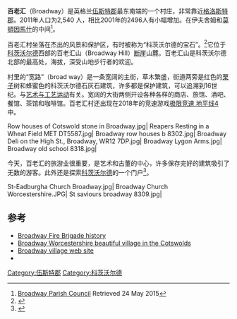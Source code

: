{{otheruses|百老匯 (消歧義)}}
{{Infobox UK place
|country =                 英格兰
|official_name=            Broadway
|coordinates = {{coord|52.04|-1.86|display=inline,title}}
|population =              2,540
|static_image_name=  
|static_image_caption= From top to bottom: Broadway Tower; Lower High Street; Middle High Street; Upper High Street; Lygon Arms
|shire_district=           [[韦查冯|韦查冯]]
|shire_county =            [[伍斯特郡|伍斯特郡]]
|region=  West Midlands                   
|constituency_westminster= 
|post_town=                BROADWAY
|postcode_area=            WR
|postcode_district=        WR12
|dial_code=                01386
|os_grid_reference=        SP095375
}}
'''百老汇'''（Broadway）是英格兰[[伍斯特郡|伍斯特郡]]最东南端的一个村庄，非常靠近[[格洛斯特郡|格洛斯特郡]]。2011年人口为2,540 人，相比2001年的2496人有小幅增加。在伊夫舍姆和[[莫頓因馬什|莫頓因馬什]]的中间<ref>[http://www.broadwayvillage.org.uk/index.php?page=parish-council Broadway Parish Council] {{Wayback|url=http://www.broadwayvillage.org.uk/index.php?page=parish-council |date=20160303201927 }} Retrieved 24 May 2015</ref>。

百老汇村坐落在杰出的风景和保护区，有时被称为“科茨沃尔德的宝石”。<ref>{{Cite web|title = Broadway Information, History, Accommodation and more|publisher = The Cotswolds Guide|url = http://www.thecotswoldsguide.com/Broadway/|accessdate = 24 May 2015|archive-url = https://web.archive.org/web/20150525013821/http://www.thecotswoldsguide.com/Broadway/|archive-date = 25 May 2015}}</ref>它位于[[科茨沃尔德|科茨沃尔德]]西部的百老汇山（Broadway Hill）[[断崖|断崖]]山麓。百老汇山是科茨沃尔德北部的最高处，海拔{{convert|1024|ft|abbr=on}}，深受山地步行者的欢迎。

村里的“宽路”（broad way）是一条宽阔的主街，草木繁盛，街道两旁是红色的[[栗子|栗子]]树和蜂蜜色的科茨沃尔德石灰石建筑，许多都是保护建筑，可以追溯到16世纪。与[[艺术与工艺运动|艺术与工艺运动]]有关。宽阔的大街两侧开设各种各样的商店、旅馆、酒吧、餐馆、茶馆和咖啡馆。百老汇村还出现在2018年的竞速游戏[[极限竞速_地平线4|极限竞速 地平线4]]中。

<gallery>
Row houses of Cotswold stone in Broadway.jpg|
Reapers Resting in a Wheat Field MET DT5587.jpg|
Broadway row houses b 8302.jpg|
Broadway Deli on the High St., Broadway, WR12 7DP.jpg|
Broadway Lygon Arms.jpg|
Broadway old school 8318.jpg|
</gallery>
今天，百老汇的旅游业很重要，是艺术和古董的中心，许多保存完好的建筑吸引了无数的游客。此外还是探索[[科茨沃尔德|科茨沃尔德]]的一个门户<ref>{{Cite web |url=http://www.visit-broadway.co.uk/about-broadway.php |title=存档副本 |access-date=2020-11-24 |archive-date=2020-11-28 |archive-url=https://web.archive.org/web/20201128101224/https://www.visit-broadway.co.uk/about-broadway.php |dead-url=no }}</ref>。

<gallery>
St-Eadburgha Church Broadway.jpg|
Broadway Church Worcestershire.JPG|
St saviours broadway 8309.jpg|
</gallery>

==参考==
{{reflist}}
* [http://www.broadwayfire.co.uk Broadway Fire Brigade history] {{Wayback|url=http://www.broadwayfire.co.uk/ |date=20200219222035 }}
* [http://www.broadway-cotswolds.co.uk Broadway Worcestershire beautiful village in the Cotswolds] {{Wayback|url=http://www.broadway-cotswolds.co.uk/ |date=20210421200327 }}
* [https://web.archive.org/web/20190820081114/http://www.broadwayvillage.org.uk/ Broadway village web site]
*{{curlie|/Regional/Europe/United_Kingdom/England/Worcestershire/Broadway/|Broadway}}
[[Category:伍斯特郡|Category:伍斯特郡]]
[[Category:科茨沃尔德|Category:科茨沃尔德]]